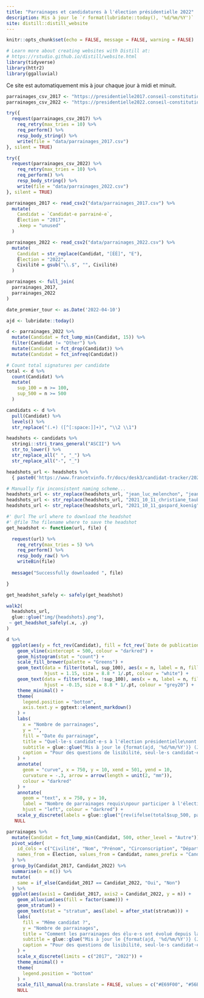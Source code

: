 ```yaml
---
title: "Parrainages et candidatures à l'élection présidentielle 2022"
description: Mis à jour le `r format(lubridate::today(), '%d/%m/%Y')`
site: distill::distill_website
---
```


```r
knitr::opts_chunk$set(echo = FALSE, message = FALSE, warning = FALSE)

# Learn more about creating websites with Distill at:
# https://rstudio.github.io/distill/website.html
library(tidyverse)
library(httr2)
library(ggalluvial)
```

Ce site est automatiquement mis à jour chaque jour à midi et minuit.

```r
parrainages_csv_2017 <- "https://presidentielle2017.conseil-constitutionnel.fr/wp-content/uploads/2017/03/parrainagestotal.csv"
parrainages_csv_2022 <- "https://presidentielle2022.conseil-constitutionnel.fr/telechargement/parrainagestotal.csv"

try({
  request(parrainages_csv_2017) %>%
    req_retry(max_tries = 10) %>%
    req_perform() %>%
    resp_body_string() %>%
    write(file = "data/parrainages_2017.csv")
}, silent = TRUE)

try({
  request(parrainages_csv_2022) %>%
    req_retry(max_tries = 10) %>%
    req_perform() %>%
    resp_body_string() %>%
    write(file = "data/parrainages_2022.csv")
}, silent = TRUE)
```

```r
parrainages_2017 <- read_csv2("data/parrainages_2017.csv") %>%
  mutate(
    Candidat = `Candidat-e parrainé-e`,
    Élection = "2017",
    .keep = "unused"
  )

parrainages_2022 <- read_csv2("data/parrainages_2022.csv") %>%
  mutate(
    Candidat = str_replace(Candidat, "[ÉÈ]", "E"),
    Élection = "2022",
    Civilité = gsub("\\.$", "", Civilité)
  )

parrainages <- full_join(
  parrainages_2017,
  parrainages_2022
)
```

```r
date_premier_tour <- as.Date('2022-04-10')

ajd <- lubridate::today()
```

```r
d <- parrainages_2022 %>%
  mutate(Candidat = fct_lump_min(Candidat, 15)) %>%
  filter(Candidat != "Other") %>%
  mutate(Candidat = fct_drop(Candidat)) %>%
  mutate(Candidat = fct_infreq(Candidat))

# Count total signatures per candidate
total <- d %>%
  count(Candidat) %>%
  mutate(
    sup_100 = n >= 100,
    sup_500 = n >= 500
  )

candidats <- d %>%
  pull(Candidat) %>%
  levels() %>%
  str_replace("(.+) ([^[:space:]]+)", "\\2 \\1")

headshots <- candidats %>%
  stringi::stri_trans_general("ASCII") %>%
  str_to_lower() %>%
  str_replace_all(" ", "_") %>%
  str_replace_all("-", "_")

headshots_url <- headshots %>%
  { paste0('https://www.francetvinfo.fr/docs/desk3/candidat-tracker/2021_10_11_', ., '.png') }

# Manually fix inconsistent naming scheme...
headshots_url <- str_replace(headshots_url, "jean_luc_melenchon", "jean_luc-melenchon")
headshots_url <- str_replace(headshots_url, "2021_10_11_christiane_taubira", "2021_12_17_christiane_taubira")
headshots_url <- str_replace(headshots_url, "2021_10_11_gaspard_koenig", "2022_01_11_gaspard_koenig")
```

```r
#' @url The url where to download the headshot
#' @file The filename where to save the headshot
get_headshot <- function(url, file) {

  request(url) %>%
    req_retry(max_tries = 5) %>%
    req_perform() %>%
    resp_body_raw() %>%
    writeBin(file)
  
  message("Successfully downloaded ", file)

}

get_headshot_safely <- safely(get_headshot)

walk2(
  headshots_url,
  glue::glue("img/{headshots}.png"),
 ~ get_headshot_safely(.x, .y)
)
```

```r
d %>%
  ggplot(aes(y = fct_rev(Candidat), fill = fct_rev(`Date de publication`))) +
    geom_vline(xintercept = 500, colour = "darkred") +
    geom_histogram(stat = "count") +
    scale_fill_brewer(palette = "Greens") +
    geom_text(data = filter(total, sup_100), aes(x = n, label = n, fill = NA),
              hjust = 1.15, size = 8.8 * 1/.pt, colour = "white") +
    geom_text(data = filter(total, !sup_100), aes(x = n, label = n, fill = NA),
              hjust = -0.15, size = 8.8 * 1/.pt, colour = "grey20") +
    theme_minimal() +
    theme(
      legend.position = "bottom",
      axis.text.y = ggtext::element_markdown()
    ) +
    labs(
      x = "Nombre de parrainages",
      y = "",
      fill = "Date du parrainage",
      title = "Quel·le·s candidat·e·s à l'élection présidentielle\nont reçu leurs 500 parrainages ?",
      subtitle = glue::glue("Mis à jour le {format(ajd, '%d/%m/%Y')} (J-{date_premier_tour - ajd} avant le premier tour)"),
      caption = "Pour des questions de lisibilité, seul·le·s candidat·e·s avec plus de 15 parrainages sont présent·e·s sur ce graphique.\nLes candidat·e·s qualifié·e·s sont indiqué·e·s en gras.\n\nSources:\n- données: https://presidentielle2022.conseil-constitutionnel.fr\n- images: franceinfo\n\nCréé par @grusonh."
    ) +
    annotate(
      geom = "curve", x = 750, y = 10, xend = 501, yend = 10,
      curvature = -.3, arrow = arrow(length = unit(2, "mm")),
      colour = "darkred"
    ) +
    annotate(
      geom = "text", x = 750, y = 10,
      label = "Nombre de parrainages requis\npour participer à l'élection",
      hjust = "left", colour = "darkred") +
    scale_y_discrete(labels = glue::glue("{rev(ifelse(total$sup_500, paste0('<b>', candidats, '</b>'), candidats))} <img src='img/{rev(headshots)}.png' width='19'>")) +
   NULL
```

```r
parrainages %>%
  mutate(Candidat = fct_lump_min(Candidat, 500, other_level = "Autre")) %>%
  pivot_wider(
    id_cols = c("Civilité", "Nom", "Prénom", "Circonscription", "Département"),
    names_from = Élection, values_from = Candidat, names_prefix = "Candidat_"
  ) %>%
  group_by(Candidat_2017, Candidat_2022) %>%
  summarise(n = n()) %>%
  mutate(
    same = if_else(Candidat_2017 == Candidat_2022, "Oui", "Non")
  ) %>%
  ggplot(aes(axis1 = Candidat_2017, axis2 = Candidat_2022, y = n)) +
    geom_alluvium(aes(fill = factor(same))) +
    geom_stratum() +
    geom_text(stat = "stratum", aes(label = after_stat(stratum))) +
    labs(
      fill = "Même candidat ?",
      y = "Nombre de parrainages",
      title = "Comment les parrainages des élu·e·s ont évolué depuis la dernière élection présidentielle ?",
      subtitle = glue::glue("Mis à jour le {format(ajd, '%d/%m/%Y')} (J-{date_premier_tour - ajd} avant le premier tour)"),
      caption = "Pour des questions de lisibilité, seul·le·s candidat·e·s qualifié·e·s pour une des deux élections sont présent·e·s sur ce graphique.\n\nSources:\n- https://presidentielle2022.conseil-constitutionnel.fr\n- https://presidentielle2017.conseil-constitutionnel.fr\n\nCréé par @grusonh."
    ) +
    scale_x_discrete(limits = c("2017", "2022")) +
    theme_minimal() +
    theme(
      legend.position = "bottom"
    ) +
    scale_fill_manual(na.translate = FALSE, values = c("#E69F00", "#56B4E9")) +
    NULL
```

